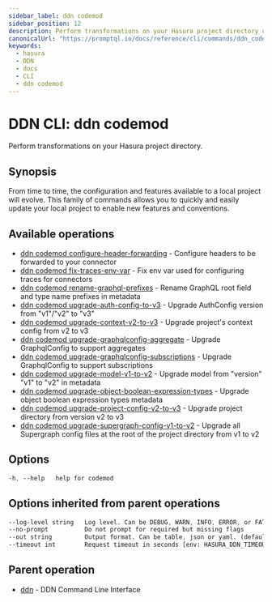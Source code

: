 ```yaml
---
sidebar_label: ddn codemod
sidebar_position: 12
description: Perform transformations on your Hasura project directory using the DDN CLI
canonicalUrl: "https://promptql.io/docs/reference/cli/commands/ddn_codemod"
keywords:
  - hasura
  - DDN
  - docs
  - CLI
  - ddn codemod
---
```


# DDN CLI: ddn codemod

Perform transformations on your Hasura project directory.

## Synopsis

From time to time, the configuration and features available to a local project will evolve. This family of commands allows you to quickly and easily update your local project to enable new features and conventions.

## Available operations

- [ddn codemod configure-header-forwarding](/reference/cli/commands/ddn_codemod_configure-header-forwarding) - Configure headers to be forwarded to your connector
- [ddn codemod fix-traces-env-var](/reference/cli/commands/ddn_codemod_fix-traces-env-var) - Fix env var used for configuring traces for connectors
- [ddn codemod rename-graphql-prefixes](/reference/cli/commands/ddn_codemod_rename-graphql-prefixes) - Rename GraphQL root field and type name prefixes in metadata
- [ddn codemod upgrade-auth-config-to-v3](/reference/cli/commands/ddn_codemod_upgrade-auth-config-to-v3) - Upgrade AuthConfig version from "v1"/"v2" to "v3"
- [ddn codemod upgrade-context-v2-to-v3](/reference/cli/commands/ddn_codemod_upgrade-context-v2-to-v3) - Upgrade project's context config from v2 to v3
- [ddn codemod upgrade-graphqlconfig-aggregate](/reference/cli/commands/ddn_codemod_upgrade-graphqlconfig-aggregate) - Upgrade GraphqlConfig to support aggregates
- [ddn codemod upgrade-graphqlconfig-subscriptions](/reference/cli/commands/ddn_codemod_upgrade-graphqlconfig-subscriptions) - Upgrade GraphqlConfig to support subscriptions
- [ddn codemod upgrade-model-v1-to-v2](/reference/cli/commands/ddn_codemod_upgrade-model-v1-to-v2) - Upgrade model from "version" "v1" to "v2" in metadata
- [ddn codemod upgrade-object-boolean-expression-types](/reference/cli/commands/ddn_codemod_upgrade-object-boolean-expression-types) - Upgrade object boolean expression types metadata
- [ddn codemod upgrade-project-config-v2-to-v3](/reference/cli/commands/ddn_codemod_upgrade-project-config-v2-to-v3) - Upgrade project directory from version v2 to v3
- [ddn codemod upgrade-supergraph-config-v1-to-v2](/reference/cli/commands/ddn_codemod_upgrade-supergraph-config-v1-to-v2) - Upgrade all Supergraph config files at the root of the project directory from v1 to v2

## Options

```sass
-h, --help   help for codemod
```

## Options inherited from parent operations

```sass
--log-level string   Log level. Can be DEBUG, WARN, INFO, ERROR, or FATAL. (default "INFO")
--no-prompt          Do not prompt for required but missing flags
--out string         Output format. Can be table, json or yaml. (default "table")
--timeout int        Request timeout in seconds [env: HASURA_DDN_TIMEOUT] (default 100)
```

## Parent operation

- [ddn](/reference/cli/commands/ddn) - DDN Command Line Interface
